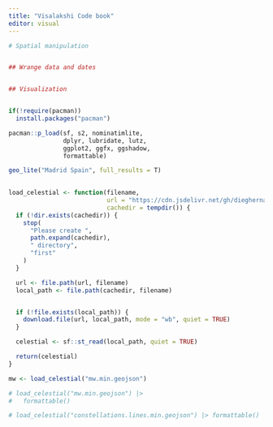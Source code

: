 ```yaml
---
title: "Visalakshi Code book"
editor: visual
---
```


```r

# Spatial manipulation


## Wrange data and dates


## Visualization


if(!require(pacman))
  install.packages("pacman")

pacman::p_load(sf, s2, nominatimlite,
               dplyr, lubridate, lutz,
               ggplot2, ggfx, ggshadow,
               formattable)
```

```r

geo_lite("Madrid Spain", full_results = T) 
  
```

```r

load_celestial <- function(filename,
                           url = "https://cdn.jsdelivr.net/gh/dieghernan/celestial_data@main/data/",
                           cachedir = tempdir()) {
  if (!dir.exists(cachedir)) {
    stop(
      "Please create ",
      path.expand(cachedir),
      " directory",
      "first"
    )
  }

  url <- file.path(url, filename)
  local_path <- file.path(cachedir, filename)


  if (!file.exists(local_path)) {
    download.file(url, local_path, mode = "wb", quiet = TRUE)
  }

  celestial <- sf::st_read(local_path, quiet = TRUE)

  return(celestial)
}
```

```r

mw <- load_celestial("mw.min.geojson")
```

```r
# load_celestial("mw.min.geojson") |>
#   formattable()
```

```r

# load_celestial("constellations.lines.min.geojson") |> formattable()

```
